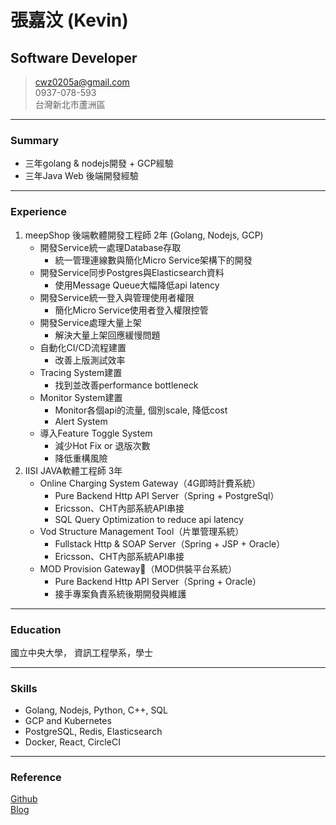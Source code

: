 # 張嘉汶 (Kevin)
## Software Developer
> [cwz0205a@gmail.com](mailto:cwz0205a@gmail.com)  
> 0937-078-593  
> 台灣新北市蘆洲區  

-----

### Summary
* 三年golang & nodejs開發 + GCP經驗
* 三年Java Web 後端開發經驗

-----

### Experience
1. meepShop 後端軟體開發工程師 2年 (Golang, Nodejs, GCP)
    * 開發Service統一處理Database存取
        + 統一管理連線數與簡化Micro Service架構下的開發
    * 開發Service同步Postgres與Elasticsearch資料
        + 使用Message Queue大幅降低api latency
    * 開發Service統一登入與管理使用者權限
        + 簡化Micro Service使用者登入權限控管
    * 開發Service處理大量上架
        + 解決大量上架回應緩慢問題
    * 自動化CI/CD流程建置
        + 改善上版測試效率
    * Tracing System建置
        + 找到並改善performance bottleneck
    * Monitor System建置
        + Monitor各個api的流量, 個別scale, 降低cost
        + Alert System
    * 導入Feature Toggle System
        + 減少Hot Fix or 退版次數
        + 降低重構風險
2. IISI JAVA軟體工程師 3年
    * Online Charging System Gateway（4G即時計費系統）
        + Pure Backend Http API Server（Spring + PostgreSql）
        + Ericsson、CHT內部系統API串接
        + SQL Query Optimization to reduce api latency
    * Vod Structure Management Tool（片單管理系統）
        + Fullstack Http & SOAP Server（Spring + JSP + Oracle）
        + Ericsson、CHT內部系統API串接
    * MOD Provision Gateway（MOD供裝平台系統）
        + Pure Backend Http API Server（Spring + Oracle）
        + 接手專案負責系統後期開發與維護

-----

### Education
國立中央大學， 資訊工程學系，學士

-----

### Skills
* Golang, Nodejs, Python, C++, SQL
* GCP and Kubernetes
* PostgreSQL, Redis, Elasticsearch
* Docker, React, CircleCI

-----

### Reference
[Github](https://github.com/cwza)  
[Blog](https://gatsby-blog.cwza.vercel.app)  